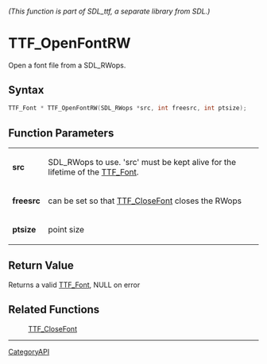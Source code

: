 ====== (This function is part of SDL_ttf, a separate library from SDL.) ======
= TTF_OpenFontRW =

Open a font file from a SDL_RWops.

== Syntax ==

<syntaxhighlight lang='c'>
TTF_Font * TTF_OpenFontRW(SDL_RWops *src, int freesrc, int ptsize);
</syntaxhighlight>

== Function Parameters ==

{|
|'''src'''
|SDL_RWops to use. 'src' must be kept alive for the lifetime of the [[TTF_Font]].
|-
|'''freesrc'''
|can be set so that [[TTF_CloseFont]] closes the RWops
|-
|'''ptsize'''
|point size
|}

== Return Value ==

Returns a valid [[TTF_Font]], NULL on error

== Related Functions ==

:[[TTF_CloseFont]]

----
[[CategoryAPI]]


